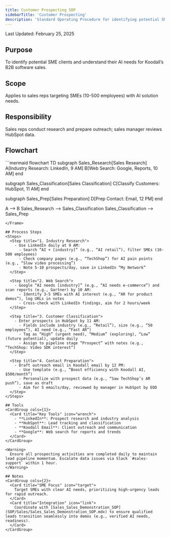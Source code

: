 ```yaml
---
title: Customer Prospecting SOP
sidebarTitle: 'Customer Prospecting'
description: 'Standard Operating Procedure for identifying potential SME clients for B2B software sales'
---
```


<Note>Last Updated: February 25, 2025</Note>

## Purpose
To identify potential SME clients and understand their AI needs for Koodall’s B2B software sales.

## Scope
Applies to sales reps targeting SMEs (10-500 employees) with AI solution needs.

## Responsibility
Sales reps conduct research and prepare outreach; sales manager reviews HubSpot data.

## Flowchart
<Frame>
```mermaid
flowchart TD
  subgraph Sales_Research[Sales Research]
    A[Industry Research: LinkedIn, 9 AM]
    B[Web Search: Google, Reports, 10 AM]
  end

  subgraph Sales_Classification[Sales Classification]
    C[Classify Customers: HubSpot, 11 AM]
  end

  subgraph Sales_Prep[Sales Preparation]
    D[Prep Contact: Email, 12 PM]
  end

  A --> B
  Sales_Research --> Sales_Classification
  Sales_Classification --> Sales_Prep
```
</Frame>

## Process Steps
<Steps>
  <Step title="1. Industry Research">
    - Use LinkedIn daily at 9 AM:
      - Search “AI + [industry]” (e.g., “AI retail”), filter SMEs (10-500 employees)
      - Check company pages (e.g., “TechShop”) for AI pain points (e.g., “Slow video processing”)
      - Note 5-10 prospects/day, save in LinkedIn “My Network”
  </Step>

  <Step title="2. Web Search">
    - Google “AI needs [industry]” (e.g., “AI needs e-commerce”) and scan reports (e.g., Gartner) by 10 AM:
      - Identify 3-5 SMEs with AI interest (e.g., “AR for product demos”), log URLs in notes
      - Cross-check with LinkedIn findings, aim for 2 hours/week
  </Step>

  <Step title="3. Customer Classification">
    - Enter prospects in HubSpot by 11 AM:
      - Fields include industry (e.g., “Retail”), size (e.g., “50 employees”), AI need (e.g., “Fast AR”)
      - Tag as “High” (urgent need), “Medium” (exploring), “Low” (future potential), update daily
      - Assign to pipeline stage “Prospect” with notes (e.g., “TechShop: Video SDK interest”)
  </Step>

  <Step title="4. Contact Preparation">
    - Draft outreach email in Koodall email by 12 PM:
      - Use template (e.g., “Boost efficiency with Koodall AI, $500/month”)
      - Personalize with prospect data (e.g., “Saw TechShop’s AR push”), save as draft
      - Aim for 5 emails/day, reviewed by manager in HubSpot by EOD
  </Step>
</Steps>

## Tools
<CardGroup cols={1}>
  <Card title="Key Tools" icon="wrench">
    - **LinkedIn**: Prospect research and industry analysis
    - **HubSpot**: Lead tracking and classification
    - **Koodall Email**: Client outreach and communication
    - **Google**: Web search for reports and trends
  </Card>
</CardGroup>

<Warning>
  Ensure all prospecting activities are completed daily to maintain lead pipeline momentum. Escalate data issues via Slack `#sales-support` within 1 hour.
</Warning>

## Notes
<CardGroup cols={2}>
  <Card title="SME Focus" icon="target">
    Target SMEs with clear AI needs, prioritizing high-urgency leads for rapid outreach.
  </Card>
  <Card title="Integration" icon="link">
    Coordinate with [Sales_Sales_Demonstration_SOP](SOP/Sales/Sales_Sales_Demonstration_SOP.mdx) to ensure qualified leads transition seamlessly into demos (e.g., verified AI needs, readiness).
  </Card>
</CardGroup>
